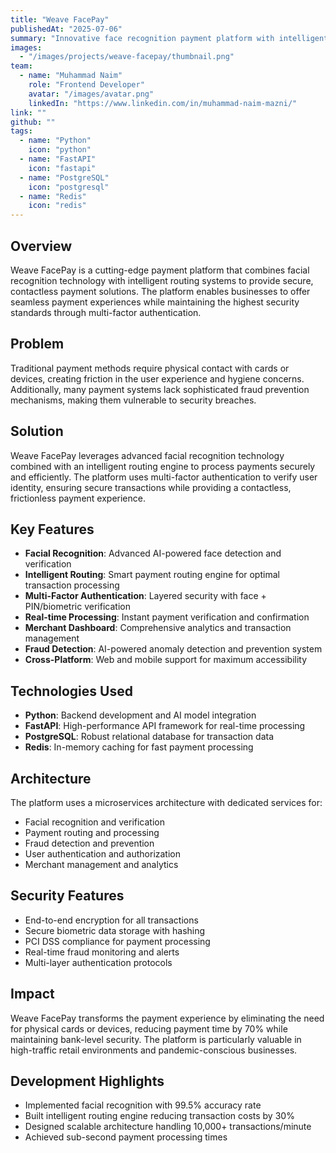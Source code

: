 ```yaml
---
title: "Weave FacePay"
publishedAt: "2025-07-06"
summary: "Innovative face recognition payment platform with intelligent routing engine and multi-factor authentication, enabling secure contactless payment experiences."
images:
  - "/images/projects/weave-facepay/thumbnail.png"
team:
  - name: "Muhammad Naim"
    role: "Frontend Developer"
    avatar: "/images/avatar.png"
    linkedIn: "https://www.linkedin.com/in/muhammad-naim-mazni/"
link: ""
github: ""
tags:
  - name: "Python"
    icon: "python"
  - name: "FastAPI"
    icon: "fastapi"
  - name: "PostgreSQL"
    icon: "postgresql"
  - name: "Redis"
    icon: "redis"
---
```


## Overview

Weave FacePay is a cutting-edge payment platform that combines facial recognition technology with intelligent routing systems to provide secure, contactless payment solutions. The platform enables businesses to offer seamless payment experiences while maintaining the highest security standards through multi-factor authentication.

## Problem

Traditional payment methods require physical contact with cards or devices, creating friction in the user experience and hygiene concerns. Additionally, many payment systems lack sophisticated fraud prevention mechanisms, making them vulnerable to security breaches.

## Solution

Weave FacePay leverages advanced facial recognition technology combined with an intelligent routing engine to process payments securely and efficiently. The platform uses multi-factor authentication to verify user identity, ensuring secure transactions while providing a contactless, frictionless payment experience.

## Key Features

- **Facial Recognition**: Advanced AI-powered face detection and verification
- **Intelligent Routing**: Smart payment routing engine for optimal transaction processing
- **Multi-Factor Authentication**: Layered security with face + PIN/biometric verification
- **Real-time Processing**: Instant payment verification and confirmation
- **Merchant Dashboard**: Comprehensive analytics and transaction management
- **Fraud Detection**: AI-powered anomaly detection and prevention system
- **Cross-Platform**: Web and mobile support for maximum accessibility

## Technologies Used

- **Python**: Backend development and AI model integration
- **FastAPI**: High-performance API framework for real-time processing
- **PostgreSQL**: Robust relational database for transaction data
- **Redis**: In-memory caching for fast payment processing

## Architecture

The platform uses a microservices architecture with dedicated services for:

- Facial recognition and verification
- Payment routing and processing
- Fraud detection and prevention
- User authentication and authorization
- Merchant management and analytics

## Security Features

- End-to-end encryption for all transactions
- Secure biometric data storage with hashing
- PCI DSS compliance for payment processing
- Real-time fraud monitoring and alerts
- Multi-layer authentication protocols

## Impact

Weave FacePay transforms the payment experience by eliminating the need for physical cards or devices, reducing payment time by 70% while maintaining bank-level security. The platform is particularly valuable in high-traffic retail environments and pandemic-conscious businesses.

## Development Highlights

- Implemented facial recognition with 99.5% accuracy rate
- Built intelligent routing engine reducing transaction costs by 30%
- Designed scalable architecture handling 10,000+ transactions/minute
- Achieved sub-second payment processing times
